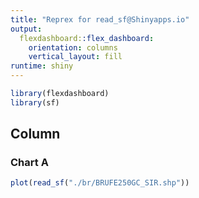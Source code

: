```yaml
---
title: "Reprex for read_sf@Shinyapps.io"
output: 
  flexdashboard::flex_dashboard:
    orientation: columns
    vertical_layout: fill
runtime: shiny
---
```


```r
library(flexdashboard)
library(sf)
```

Column {data-width=650}
-----------------------------------------------------------------------

### Chart A

```r
plot(read_sf("./br/BRUFE250GC_SIR.shp"))
```

